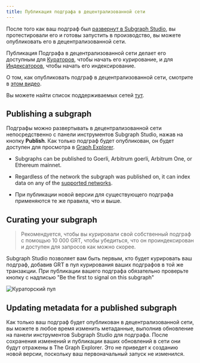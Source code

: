 ```yaml
---
title: Публикация подграфа в децентрализованной сети
---
```


После того как ваш подграф был [развернут в Subgraph Studio](/deploying/deploying-a-subgraph-to-studio), вы протестировали его и готовы запустить в производство, вы можете опубликовать его в децентрализованной сети.

Публикация Подграфа в децентрализованной сети делает его доступным для [Кураторов](/network/curating), чтобы начать его курирование, и для [Индексаторов](/network/indexing), чтобы начать его индексирование.

О том, как опубликовать подграф в децентрализованной сети, смотрите в [этом видео](https://youtu.be/HfDgC2oNnwo?t=580).

Вы можете найти список поддерживаемых сетей [тут](/developing/supported-networks).

## Publishing a subgraph

Подграфы можно развертывать в децентрализованной сети непосредственно с панели инструментов Subgraph Studio, нажав на кнопку **Publish**. Как только подграф будет опубликован, он будет доступен для просмотра в [Graph Explorer](https://thegraph.com/explorer/).

- Subgraphs can be published to Goerli, Arbitrum goerli, Arbitrum One, or Ethereum mainnet.

- Regardless of the network the subgraph was published on, it can index data on any of the [supported networks](/developing/supported-networks).

- При публикации новой версии для существующего подграфа применяются те же правила, что и выше.

## Curating your subgraph

> Рекомендуется, чтобы вы курировали свой собственный подграф с помощью 10 000 GRT, чтобы убедиться, что он проиндексирован и доступен для запросов как можно скорее.

Subgraph Studio позволяет вам быть первым, кто будет курировать ваш подграф, добавив GRT в пул курирования ваших подграфов в той же транзакции. При публикации вашего подграфа обязательно проверьте кнопку с надписью "Be the first to signal on this subgraph"

![Кураторский пул](/img/curate-own-subgraph-tx.png)

## Updating metadata for a published subgraph

Как только ваш подграф будет опубликован в децентрализованной сети, вы можете в любое время изменить метаданные, выполнив обновление на панели инструментов Subgraph Studio для подграфа. После сохранения изменений и публикации ваших обновлений в сети они будут отражены в The Graph Explorer. Это не приведет к созданию новой версии, поскольку ваш первоначальный запуск не изменился.
